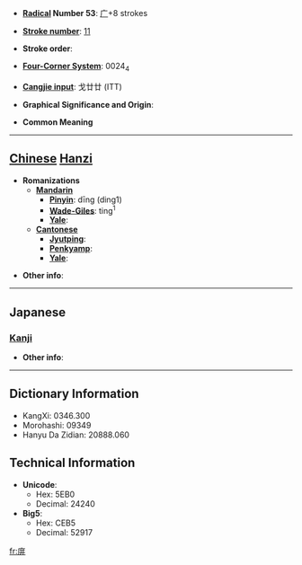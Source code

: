 * '''[[Wiktionary:Chinese radical index| Radical]] Number 53''': [[Wiktionary:Chinese radical index 广|广]]+8 strokes

* '''[[Wiktionary:Chinese total strokes index|Stroke number]]''': [[Wiktionary:Chinese total strokes index 11|11]]

* '''Stroke order''': 

* '''[[Wiktionary:Chinese four corner index|Four-Corner System]]''': 0024<sub>4</sub>

* '''[[Wiktionary:Chinese Cangjie index|Cangjie input]]''': 戈廿廿 (ITT)

* '''Graphical Significance and Origin''': 

* '''Common Meaning'''

----

== [[Chinese]] [[Hanzi]] ==

* '''Romanizations'''
** '''[[Mandarin]]'''
*** '''[[Pinyin]]''': dīng (ding1)
*** '''[[Wade-Giles]]''': ting<sup>1</sup>
*** '''[[Yale]]''': 
** '''[[Cantonese]]'''
*** '''[[Jyutping]]''':
*** '''[[Penkyamp]]''': 
*** '''[[Yale]]''': 

* '''Other info''': 

----

==Japanese==
===[[Kanji]]===
{{kanji|on readings=[[へい]] (hei), [[ひょう]] (hyō), [[びょう]] (byō)
|kun readings=[[おおい]] (ooi), [[おおう]] (oou), [[おさめる]] (osameru)
}}

* '''Other info''':  

----

== Dictionary Information ==

* KangXi: 0346.300
* Morohashi: 09349
* Hanyu Da Zidian: 20888.060

== Technical Information ==

* '''Unicode''':
** Hex: 5EB0
** Decimal: 24240
* '''Big5''':
** Hex: CEB5
** Decimal: 52917

[[fr:庰]]
